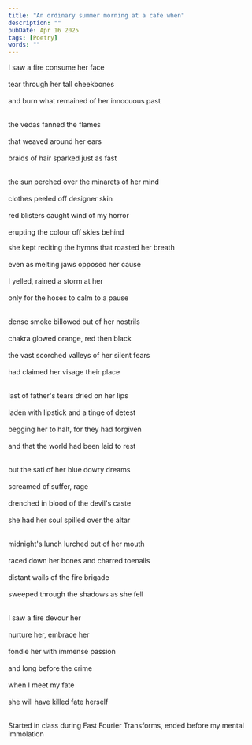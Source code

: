 ---
title: "An ordinary summer morning at a cafe when"
description: ""
pubDate: Apr 16 2025
tags: [Poetry]
words: ""
---

I saw a fire consume her face <br></br>
tear through her tall cheekbones <br></br>
and burn what remained of her innocuous past <br></br>

the vedas fanned the flames <br></br>
that weaved around her ears <br></br>
braids of hair sparked just as fast <br></br>

the sun perched over the minarets of her mind <br></br>
clothes peeled off designer skin <br></br>
red blisters caught wind of my horror <br></br>
erupting the colour off skies behind

she kept reciting the hymns that roasted her breath <br></br>
even as melting jaws opposed her cause <br></br>
I yelled, rained a storm at her <br></br>
only for the hoses to calm to a pause <br></br>

dense smoke billowed out of her nostrils <br></br>
chakra glowed orange, red then black <br></br>
the vast scorched valleys of her silent fears <br></br>
had claimed her visage their place <br></br>

last of father's tears dried on her lips <br></br>
laden with lipstick and a tinge of detest <br></br>
begging her to halt, for they had forgiven <br></br>
and that the world had been laid to rest <br></br>

but the sati of her blue dowry dreams <br></br>
screamed of suffer, rage <br></br>
drenched in blood of the devil's caste <br></br>
she had her soul spilled over the altar <br></br>

midnight's lunch lurched out of her mouth <br></br>
raced down her bones and charred toenails <br></br>
distant wails of the fire brigade <br></br>
sweeped through the shadows as she fell<br></br>

I saw a fire devour her <br></br>
nurture her, embrace her <br></br>
fondle her with immense passion <br></br>
and long before the crime <br></br>
when I meet my fate <br></br>
she will have killed fate herself <br></br>

<div class="flex w-full justify-end text-[#c4c1b9] italic mt-28">
  <p class="w-1/2">
    Started in class during Fast Fourier Transforms, ended before my mental
    immolation
  </p>
</div>
